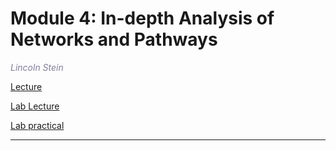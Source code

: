 #  Module 4: In-depth Analysis of Networks and Pathways  

  *<font color="#827e9c">Lincoln Stein</font>*
  
  [Lecture](./lectures/Pathways_2021_Module4_lecture_RH.pdf)   
  
  [Lab Lecture](./lectures/Pathways_2021_Module4_lab.pdf)
  
  [Lab practical](#ReactomeFI)   




---
 



